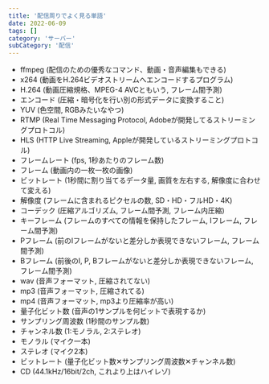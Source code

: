 ```yaml
---
title: '配信周りでよく見る単語'
date: 2022-06-09
tags: []
category: 'サーバー'
subCategory: '配信'
---
```


- ffmpeg (配信のための優秀なコマンド、動画・音声編集もできる)
- x264 (動画をH.264ビデオストリームへエンコードするプログラム)
- H.264 (動画圧縮規格、MPEG-4 AVCともいう, フレーム間予測)
- エンコード (圧縮・暗号化を行い別の形式データに変換すること)
- YUV (色空間, RGBみたいなやつ)
- RTMP (Real Time Messaging Protocol, Adobeが開発してるストリーミングプロトコル)
- HLS (HTTP Live Streaming, Appleが開発しているストリーミングプロトコル)
- フレームレート (fps, 1秒あたりのフレーム数)
- フレーム (動画内の一枚一枚の画像)
- ビットレート (1秒間に割り当てるデータ量, 画質を左右する, 解像度に合わせて変える)
- 解像度 (フレームに含まれるピクセルの数, SD・HD・フルHD・4K)
- コーデック (圧縮アルゴリズム, フレーム間予測, フレーム内圧縮)
- キーフレーム (フレームのすべての情報を保持したフレーム, Iフレーム, フレーム間予測)
- Pフレーム (前のIフレームがないと差分しか表現できないフレーム, フレーム間予測)
- Bフレーム (前後のI, P, Bフレームがないと差分しか表現できないフレーム, フレーム間予測)
- wav (音声フォーマット, 圧縮されてない)
- mp3 (音声フォーマット, 圧縮されてる)
- mp4 (音声フォーマット, mp3より圧縮率が高い)
- 量子化ビット数 (音声の1サンプルを何ビットで表現するか)
- サンプリング周波数 (1秒間のサンプル数)
- チャンネル数 (1:モノラル, 2:ステレオ)
- モノラル (マイク一本)
- ステレオ (マイク2本)
- ビットレート (量子化ビット数✕サンプリング周波数✕チャンネル数)
- CD (44.1kHz/16bit/2ch, これより上はハイレゾ)
